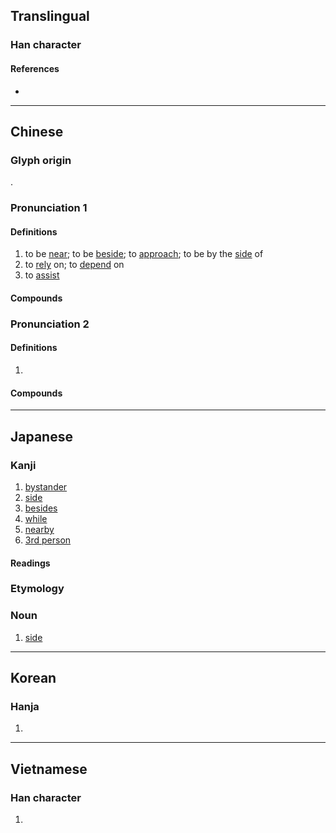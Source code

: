 {{character info/new}}
==Translingual==

===Han character===
{{Han char|rn=9|rad=人|as=10|sn=12|four=20227|canj=OYBS|ids=⿰亻旁}}

====References====
* {{Han ref|kx=0113.020|dkj=00948|dj=0240.120|hdz=10205.060|uh=508D|ud=20621|bh=B3C4|bd=46020}}

----

==Chinese==
{{zh-forms}}

===Glyph origin===
{{Han etym}}
{{Han compound|人|alt1=亻|旁|ls=psc|c1=s|c2=p}}.

===Pronunciation 1===
{{zh-pron
|m=bàng,bāng
|m_note=bāng - used in the sense “to approach” in words such as {{zh-l|*傍晚}} and {{zh-l|*傍午}} (standard in Taiwan)
|c=bong6
|h=pfs=
|md=
|mn=pn̄g/qz,xm,zz:pōng
|w=
|mc=2
|oc=1,2
|cat=v
}}

====Definitions====
{{zh-hanzi}}

# to be [[near]]; to be [[beside]]; to [[approach]]; to be by the [[side]] of
# to [[rely]] on; to [[depend]] on
# to [[assist]]

====Compounds====
{{zh-der|傍亮兒|傍今|傍午|傍晌|傍晚|傍黑兒|將傍|傍花隨柳|倚傍|依傍|傍門依戶|侵傍|傍柳隨花|傍人籬壁|依山傍水|偎傍|傍人門戶|傍個影兒|倚門傍戶|親傍|靠傍|輕偎低傍|近傍}}

===Pronunciation 2===
{{zh-pron
|m=páng
|c=pong4
|mc=1
|oc=2,1
|cat=n,a
}}

====Definitions====
{{zh-hanzi}}

# {{zh-obsolete}} {{zh-alt-form|旁|[[side]]; [[extensive]]; [[other]]}}

====Compounds====
{{zh-der|傍薄|傍門外道|傍觀|傍通|傍偟|傍門|傍牌|傍尊|傍生|傍妻|傍邊|傍排|傍人|樿傍|珠玉在傍|道傍李|道傍苦李}}

----

==Japanese==

===Kanji===
{{ja-kanji|grade=c|rs=人10}}

# [[bystander]]
# [[side]]
# [[besides]]
# [[while]]
# [[nearby]]
# [[3rd person]]

====Readings====
{{ja-readings
|goon=ぼう
|kanon=ほう
|kun=かたわ-ら, そば-, そ-う
}}

===Etymology===
{{ja-kanjitab|そば|yomi=k}}

===Noun===
{{ja-noun|そば}}

# [[side]]
#: {{ja-usex|泣かないで。僕は'''傍'''にいるから。|なかないで。ぼく は '''そば''' に いる から。|Don't cry, for I am by your side.}}

----

==Korean==

===Hanja===
{{ko-hanja|hangeul=[[방]], [[팽]]|rv=bang, paeng|mr=pang, p'aeng}}

# {{defn|lang=ko|sort=人10}}

----

==Vietnamese==

===Han character===
{{vi-readings|rs=人10| hanviet = [[bàng]], [[phành]], [[vàng]]}}

# {{defn|lang=vi|sort=人10}}